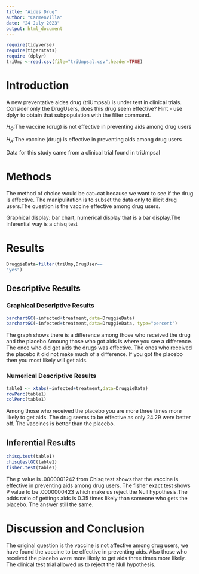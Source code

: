 ```yaml
---
title: "Aides Drug"
author: "CarmenVilla"
date: "24 July 2023"
output: html_document
---
```


```r
require(tidyverse)
require(tigerstats)
require (dplyr)
triUmp <-read.csv(file="triUmpsal.csv",header=TRUE)
```

# Introduction

<!--In this section you explain what you are trying to show.  Where did the data come from?  What is the research or other question you are trying to answer?.  If you skimp in this section expect to be marked down in your grade. Paint a picture of the project a couple of paragraphs is expected!-->

A new  preventative aides drug (triUmpsal) is under test in clinical trials. Consider only the DrugUsers, does this drug seem effective?  Hint - use dplyr to obtain that subpopulation with the filter command.

$H_O$:The vaccine (drug) is not effective in preventing aids among drug users

$H_A$:The vaccine (drug) is effective in preventing aids among drug users

Data for this study came from a clinical trial found in triUmpsal


# Methods

<!--Decide on your methods:  use "variable analysis" or other appropriate descriptors.  Make sure to choose at least one graphical method and at least one numerical method. Discuss what data manipulations may be needed for example subsetting or other binning procedures and what sort of graphical displays and inferential tools will be used!-->
The method of choice would be cat~cat because we want to see if the drug is affective. The manipulitation is to subset the data only to illicit drug users.The question is the vaccine effective among drug users.

Graphical display: bar chart, numerical display that is a bar display.The inferential way is a chisq test


# Results

<!--Divide this section into two sub-sections:  One for your descriptive  results and one for your inferential results.!-->


```r
DruggieData=filter(triUmp,DrugUser==
"yes")
```


## Descriptive Results


### Graphical Descriptive Results



<!--Graphical results here.  Make sure to show your code.  Provide appropriate labels for axes, giving units if possible, and provide a good title for the graph, too.  Use the graphical results to describe the patterns if any that exist in the data as focused toward the research question. Bottom line is to explain the features of the graph that are relevant to conforming or departing to what is expected by your null hypothesis !-->

```r
barchartGC(~infected+treatment,data=DruggieData)
barchartGC(~infected+treatment,data=DruggieData, type="percent")

```

  The graph shows there is a difference among those who received the drug and the placebo.Amoung those who got aids is where you see a difference. The once who did get aids the drugs was effective. The ones who received the placebo it did not make much of a difference. If you got the placebo then you most likely will get aids.

### Numerical Descriptive Results

<!--Numerical results go here. Use the numerical results to describe the patterns if any that exist in the data as focused toward the research question!-->

```r
table1 <- xtabs(~infected+treatment,data=DruggieData)
rowPerc(table1)
colPerc(table1)
```
Among those who received the placebo you are more three times more likely to get aids. The drug seems to be effective as only 24.29 were better off. The vaccines is better than the placebo. 



## Inferential Results


<!--State hypothesis clearly.  Make sure your discussion of the inferential test covers all the aspects that the test output produces, such as test statistic, p-value etc.  Make a decision about the null hypothesis, explain the assumptions on which the selected test/procedure was based, and why the chosen procedure satisfys the assumptions and is appropriate to answer the research question!-->


```r
chisq.test(table1)
chisqtestGC(table1)
fisher.test(table1)
```

The p value is .0000001242 from Chisq test shows that the vaccine is effective in preventing aids among drug users.
The fisher exact test shows P value to be .0000000423 which make us reject the Null hypothesis.The odds ratio of gettings aids is 0.35 times likely than someone who gets the placebo. The answer still the same.

# Discussion and Conclusion

<!--Discussion and conclusion here.  If you found a relationship be sure to consider whether the relationship occurs because one of the variavbles causes the other, or whether they perhasps are related for some other reason.  Watch the chapter 6 videos from the GeorgeTown videos collection.!-->

The original question is the vaccine is not affective among drug users, we have found the vaccine to be effective in preventing aids. Also those who received the placebo were more likely to get aids three times more likely. The clinical test trial allowed us to reject the Null hypothesis.
